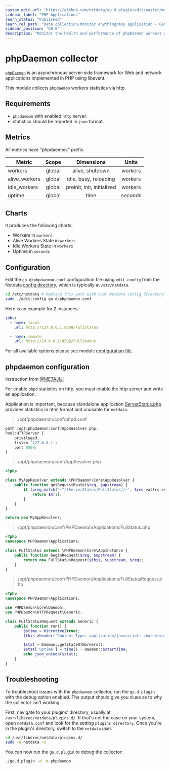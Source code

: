 ```yaml
---
custom_edit_url: "https://github.com/netdata/go.d.plugin/edit/master/modules/phpdaemon/README.md"
sidebar_label: "PHP Applications"
learn_status: "Published"
learn_rel_path: "Data collection/Monitor Anything/Any application - Generic Collectors"
sidebar_position: "90.0"
description: "Monitor the health and performance of phpDaemon workers with zero configuration, per-second metric granularity, and interactive visualizations."
---
```



# phpDaemon collector

[`phpDaemon`](https://github.com/kakserpom/phpdaemon) is an asynchronous server-side framework for Web and network
applications implemented in PHP using libevent.

This module collects `phpdaemon` workers statistics via http.

## Requirements

- `phpdaemon` with enabled `http` server.
- statistics should be reported in `json` format.

## Metrics

All metrics have "phpdaemon." prefix.

| Metric        | Scope  |         Dimensions         |  Units  |
|---------------|:------:|:--------------------------:|:-------:|
| workers       | global |      alive, shutdown       | workers |
| alive_workers | global |   idle, busy, reloading    | workers |
| idle_workers  | global | preinit, init, initialized | workers |
| uptime        | global |            time            | seconds |

## Charts

It produces the following charts:

- Workers in `workers`
- Alive Workers State in `workers`
- Idle Workers State in `workers`
- Uptime in `seconds`

## Configuration

Edit the `go.d/phpdaemon.conf` configuration file using `edit-config` from the
Netdata [config directory](https://learn.netdata.cloud/docs/configure/nodes), which is typically at `/etc/netdata`.

```bash
cd /etc/netdata # Replace this path with your Netdata config directory
sudo ./edit-config go.d/phpdaemon.conf
```

Here is an example for 2 instances:

```yaml
jobs:
  - name: local
    url: http://127.0.0.1:8509/FullStatus

  - name: remote
    url: http://10.0.0.1:8509/FullStatus
```

For all available options please see
module [configuration file](https://github.com/netdata/go.d.plugin/blob/master/config/go.d/phpdaemon.conf).

## phpdaemon configuration

Instruction from [@METAJIJI](https://github.com/METAJIJI)

For enable `phpd` statistics on http, you must enable the http server and write an application.

Application is important, because standalone
application [ServerStatus.php](https://github.com/kakserpom/phpdaemon/blob/master/PHPDaemon/Applications/ServerStatus.php)
provides statistics in html format and unusable for `netdata`.

> /opt/phpdaemon/conf/phpd.conf

```php
path /opt/phpdaemon/conf/AppResolver.php;
Pool:HTTPServer {
    privileged;
    listen '127.0.0.1';
    port 8509;
}
```

> /opt/phpdaemon/conf/AppResolver.php

```php
<?php

class MyAppResolver extends \PHPDaemon\Core\AppResolver {
    public function getRequestRoute($req, $upstream) {
        if (preg_match('~^/(ServerStatus|FullStatus)/~', $req->attrs->server['DOCUMENT_URI'], $m)) {
            return $m[1];
        }
    }
}

return new MyAppResolver;
```

> /opt/phpdaemon/conf/PHPDaemon/Applications/FullStatus.php

```php
<?php
namespace PHPDaemon\Applications;

class FullStatus extends \PHPDaemon\Core\AppInstance {
    public function beginRequest($req, $upstream) {
        return new FullStatusRequest($this, $upstream, $req);
    }
}
```

> /opt/phpdaemon/conf/PHPDaemon/Applications/FullStatusRequest.php

```php
<?php
namespace PHPDaemon\Applications;

use PHPDaemon\Core\Daemon;
use PHPDaemon\HTTPRequest\Generic;

class FullStatusRequest extends Generic {
    public function run() {
        $stime = microtime(true);
        $this->header('Content-Type: application/javascript; charset=utf-8');

        $stat = Daemon::getStateOfWorkers();
        $stat['uptime'] = time() - Daemon::$startTime;
        echo json_encode($stat);
    }
}
```

## Troubleshooting

To troubleshoot issues with the `phpdaemon` collector, run the `go.d.plugin` with the debug option enabled. The output
should give you clues as to why the collector isn't working.

First, navigate to your plugins' directory, usually at `/usr/libexec/netdata/plugins.d/`. If that's not the case on your
system, open `netdata.conf` and look for the setting `plugins directory`. Once you're in the plugin's directory, switch
to the `netdata` user.

```bash
cd /usr/libexec/netdata/plugins.d/
sudo -u netdata -s
```

You can now run the `go.d.plugin` to debug the collector:

```bash
./go.d.plugin -d -m phpdaemon
```
